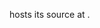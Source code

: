 {{SystemComponent
|HasEntityTitle=dataspects-webservice
}}

{{code|dataspects-webservice}} hosts its source at {{Property|HasGitHubRepository|https://github.com/dataspects/dataspects-webservice}}.
